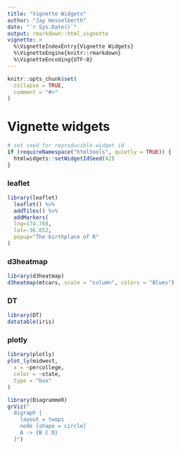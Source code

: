 ```yaml
---
title: "Vignette Widgets"
author: "Jay Hesselberth"
date: "`r Sys.Date()`"
output: rmarkdown::html_vignette
vignette: >
  %\VignetteIndexEntry{Vignette Widgets}
  %\VignetteEngine{knitr::rmarkdown}
  %\VignetteEncoding{UTF-8}
---
```


```r
knitr::opts_chunk$set(
  collapse = TRUE,
  comment = "#>"
)
```

# Vignette widgets

```r
# set seed for reproducible widget id
if (requireNamespace("htmltools", quietly = TRUE)) {
  htmlwidgets::setWidgetIdSeed(42)
}
```

### leaflet

```r
library(leaflet)
  leaflet() %>%
  addTiles() %>%
  addMarkers(
  lng=174.768,
  lat=-36.852,
  popup="The birthplace of R"
)
```

### d3heatmap

```r
library(d3heatmap)
d3heatmap(mtcars, scale = "column", colors = "Blues")
```

### DT
```r
library(DT)
datatable(iris)
```

### plotly

```r
library(plotly)
plot_ly(midwest,
  x = ~percollege,
  color = ~state,
  type = "box"
)
```

```r
library(DiagrammeR)
grViz("
  digraph {
    layout = twopi
    node [shape = circle]
    A -> {B C D} 
  }")
```
